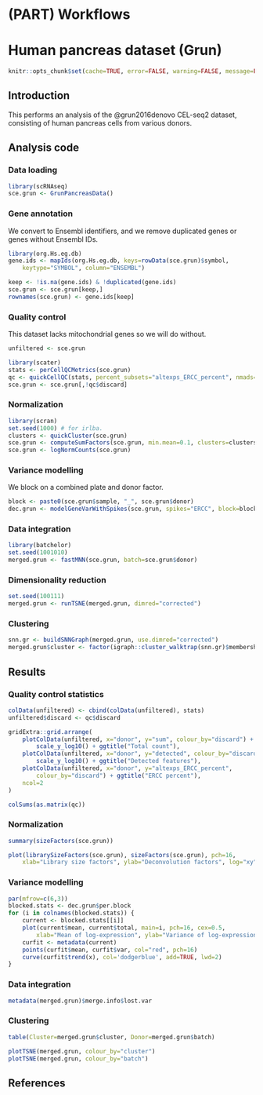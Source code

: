 # (PART) Workflows {-}

# Human pancreas dataset (Grun)

```r
knitr::opts_chunk$set(cache=TRUE, error=FALSE, warning=FALSE, message=FALSE)
```

## Introduction

This performs an analysis of the @grun2016denovo CEL-seq2 dataset,
consisting of human pancreas cells from various donors.

## Analysis code

### Data loading

```r
library(scRNAseq)
sce.grun <- GrunPancreasData()
```

### Gene annotation

We convert to Ensembl identifiers, and we remove duplicated genes or genes without Ensembl IDs.

```r
library(org.Hs.eg.db)
gene.ids <- mapIds(org.Hs.eg.db, keys=rowData(sce.grun)$symbol,
    keytype="SYMBOL", column="ENSEMBL")

keep <- !is.na(gene.ids) & !duplicated(gene.ids)
sce.grun <- sce.grun[keep,]
rownames(sce.grun) <- gene.ids[keep]
```

### Quality control

This dataset lacks mitochondrial genes so we will do without.

```r
unfiltered <- sce.grun
```

```r
library(scater)
stats <- perCellQCMetrics(sce.grun)
qc <- quickCellQC(stats, percent_subsets="altexps_ERCC_percent", nmads=3)
sce.grun <- sce.grun[,!qc$discard]
```

### Normalization 

```r
library(scran)
set.seed(1000) # for irlba. 
clusters <- quickCluster(sce.grun)
sce.grun <- computeSumFactors(sce.grun, min.mean=0.1, clusters=clusters)
sce.grun <- logNormCounts(sce.grun)
```

### Variance modelling

We block on a combined plate and donor factor.

```r
block <- paste0(sce.grun$sample, "_", sce.grun$donor)
dec.grun <- modelGeneVarWithSpikes(sce.grun, spikes="ERCC", block=block)
```

### Data integration

```r
library(batchelor)
set.seed(1001010)
merged.grun <- fastMNN(sce.grun, batch=sce.grun$donor)
```

### Dimensionality reduction

```r
set.seed(100111)
merged.grun <- runTSNE(merged.grun, dimred="corrected")
```

### Clustering

```r
snn.gr <- buildSNNGraph(merged.grun, use.dimred="corrected")
merged.grun$cluster <- factor(igraph::cluster_walktrap(snn.gr)$membership)
```

## Results

### Quality control statistics

```r
colData(unfiltered) <- cbind(colData(unfiltered), stats)
unfiltered$discard <- qc$discard

gridExtra::grid.arrange(
    plotColData(unfiltered, x="donor", y="sum", colour_by="discard") +
        scale_y_log10() + ggtitle("Total count"),
    plotColData(unfiltered, x="donor", y="detected", colour_by="discard") +
        scale_y_log10() + ggtitle("Detected features"),
    plotColData(unfiltered, x="donor", y="altexps_ERCC_percent",
        colour_by="discard") + ggtitle("ERCC percent"),
    ncol=2
)
```

```r
colSums(as.matrix(qc))
```

### Normalization

```r
summary(sizeFactors(sce.grun))
```

```r
plot(librarySizeFactors(sce.grun), sizeFactors(sce.grun), pch=16,
    xlab="Library size factors", ylab="Deconvolution factors", log="xy")
```

### Variance modelling

```r
par(mfrow=c(6,3))
blocked.stats <- dec.grun$per.block
for (i in colnames(blocked.stats)) {
    current <- blocked.stats[[i]]
    plot(current$mean, current$total, main=i, pch=16, cex=0.5,
        xlab="Mean of log-expression", ylab="Variance of log-expression")
    curfit <- metadata(current)
    points(curfit$mean, curfit$var, col="red", pch=16)
    curve(curfit$trend(x), col='dodgerblue', add=TRUE, lwd=2)
}
```

### Data integration

```r
metadata(merged.grun)$merge.info$lost.var
```

### Clustering

```r
table(Cluster=merged.grun$cluster, Donor=merged.grun$batch)
```

```r
plotTSNE(merged.grun, colour_by="cluster")
plotTSNE(merged.grun, colour_by="batch")
```

## References {-}
